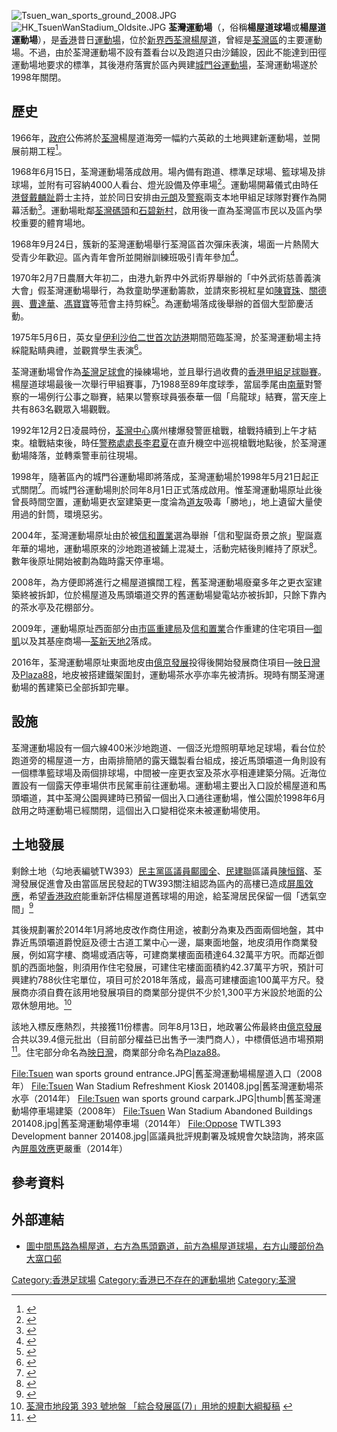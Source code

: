 {{Distinguish2|2018年啟用的'''[[荃灣體育館|荃灣體育館]]'''}}
{{Refimprove|time=2019-12-08T06:25:07+00:00}}
{{Infobox Stadium
|name=荃灣運動場<br/>Tsuen Wan Sports Ground
|image=[[File:TWTL_393_Site_view_201408.jpg|250 px]]
|caption=前方為運動場殘存的一闕「茶水亭」建築；後方為佔了原運動場一半面積的[[御凱|御凱]]
|location=[[新界|新界]][[荃灣|荃灣]][[楊屋道|楊屋道]]88號
|built=
|opened=1968年6月15日
|closed=1998年5月21日
|demolished= 2000年代
|owner=
|operator=
|surface=
|tenants=
|seating_capacity=
|dimensions=
}}
[[File:Tsuen_wan_sports_ground_2008.JPG|thumb]]
[[File:HK_TsuenWanStadium_Oldsite.JPG|thumb]]
'''荃灣運動場'''（{{lang-en|Tsuen Wan Sports Ground}}，俗稱'''楊屋道球場'''或'''楊屋道運動場'''），是[[香港|香港]]昔日[[運動場|運動場]]，位於[[新界西|新界西]][[荃灣|荃灣]][[楊屋道|楊屋道]]，曾經是[[荃灣區|荃灣區]]的主要運動場。不過，由於荃灣運動場不設有蓋看台以及跑道只由沙鋪設，因此不能達到田徑運動場地要求的標準，其後港府落實於區內興建[[城門谷運動場|城門谷運動場]]，荃灣運動場遂於1998年關閉。

==歷史==
1966年，[[英屬香港|政府]]公佈將於[[荃灣新市鎮|荃灣]]楊屋道海旁一幅約六英畝的土地興建新運動場，並開展前期工程<ref>{{cite web|language=zh-hk|title=荃灣楊屋道附近　計劃興建運動場|publisher=大公報|date=1966-10-23}}</ref>。

1968年6月15日，荃灣運動場落成啟用。場內備有跑道、標準足球場、籃球場及排球場，並附有可容納4000人看台、燈光設備及停車場<ref>{{cite web|language=zh-hk|title=楊屋道運動場明春完成　荃灣續建泳池及公園遊樂場|publisher=華僑日報|date=1967-11-26}}</ref>。運動場開幕儀式由時任[[港督|港督]][[戴麟趾|戴麟趾]]爵士主持，並於同日安排由[[元朗足球會|元朗]]及[[警察足球隊_(香港)|警察]]兩支本地甲組足球隊對賽作為開幕活動<ref>{{cite web|language=zh-hk|title=楊屋道運動場建成　荃灣首次舉行甲組足球比賽|publisher=華僑日報|date=1968-05-17}}</ref>。運動場毗鄰[[荃灣碼頭|荃灣碼頭]]和[[石碧新村|石碧新村]]，啟用後一直為荃灣區市民以及區內學校重要的體育場地。

1968年9月24日，簇新的荃灣運動場舉行荃灣區首次彈床表演，場面一片熱鬧大受青少年歡迎。區內青年會所並開辦訓練班吸引青年參加<ref>{{cite web|language=zh-hk|title=荃灣首次彈床表演|publisher=華僑日報|date=1968-09-25}}</ref>。

1970年2月7日農曆大年初二，由港九新界中外武術界舉辦的「中外武術慈善義演大會」假荃灣運動場舉行，為救童助學運動籌款，並請來影視紅星如[[陳寶珠|陳寶珠]]、[[關德興|關德興]]、[[曹達華|曹達華]]、[[馮寶寶|馮寶寶]]等蒞會主持剪綵<ref>{{cite web|language=zh-hk|title=金龍、祥麟、醒獅賀新春　武術遊藝會|publisher=華僑日報|date=1970-01-26}}</ref>。為運動場落成後舉辦的首個大型節慶活動。

1975年5月6日，英女皇[[伊利沙伯二世|伊利沙伯二世]][[英女皇訪港|首次訪港]]期間蒞臨荃灣，於荃灣運動場主持綵龍點睛典禮，並觀賞學生表演<ref>{{cite web|title=女皇伉儷訪問秩序|publisher=華僑日報|date=1975-05-04|url=https://scontent.fhkg6-1.fna.fbcdn.net/v/t1.0-9/91280811_10156595959991792_471642217178464256_o.png?_nc_cat=102&ccb=1-3&_nc_sid=730e14&_nc_ohc=bw9Nidz3r_wAX_4n5Zq&_nc_ht=scontent.fhkg6-1.fna&oh=a1337d09204466bc1ae2c27ca8a0e89d&oe=6083E888|archiveurl=https://web.archive.org/web/20210325171830/https://scontent.fhkg6-1.fna.fbcdn.net/v/t1.0-9/91280811_10156595959991792_471642217178464256_o.png?_nc_cat=102&ccb=1-3&_nc_sid=730e14&_nc_ohc=bw9Nidz3r_wAX_4n5Zq&_nc_ht=scontent.fhkg6-1.fna&oh=a1337d09204466bc1ae2c27ca8a0e89d&oe=6083E888|archivedate=2021-03-26}}</ref>。

荃灣運動場曾作為[[荃灣足球會|荃灣足球會]]的操練場地，並且舉行過收費的[[香港甲組足球聯賽|香港甲組足球聯賽]]。楊屋道球場最後一次舉行甲組賽事，乃1988至89年度球季，當屆季尾由[[南華足球隊|南華]]對警察的一場例行公事之聯賽，結果以警察球員張泰華一個「烏龍球」結賽，當天座上共有863名觀眾入場觀戰。

1992年12月2日凌晨時份，[[荃灣中心|荃灣中心]]廣州樓爆發警匪槍戰，槍戰持續到上午才結束。槍戰結束後，時任[[警務處處長|警務處處長]][[李君夏|李君夏]]在直升機空中巡視槍戰地點後，於荃灣運動場降落，並轉乘警車前往現場。

1998年，隨著區內的城門谷運動場即將落成，荃灣運動場於1998年5月21日起正式關閉<ref>{{cite web|language=zh-hk|url=http://www.info.gov.hk/gia/general/199805/18/0518144.htm|title=荃灣運動場永久封閉|publisher=臨時區域市政局|date=1998-05-18|access-date=2007-10-25|archive-date=2019-06-29|archive-url=https://web.archive.org/web/20190629093701/https://www.info.gov.hk/gia/general/199805/18/0518144.htm|dead-url=no}}</ref>。而城門谷運動場則於同年8月1日正式落成啟用。惟荃灣運動場原址此後曾長時間空置，運動場更衣室建築更一度淪為[[吸毒者|道友]]吸毒「勝地」，地上遺留大量使用過的針筒，環境惡劣。

2004年，荃灣運動場原址由於被[[信和置業|信和置業]]選為舉辦「信和聖誕奇景之旅」聖誕嘉年華的場地，運動場原來的沙地跑道被鋪上混凝土，活動完結後則維持了原狀<ref>{{cite web|language=zh-hk|url=http://events.sina.com.hk/cgi-bin/xmas04/nw.cgi?action=view;d=2004-12-17;id=419|title=聖誕嘉年華即時起動 飆車賞雪親近異形|publisher=新浪網|date=2004-12-17|deadurl=yes|archiveurl=https://web.archive.org/web/20160403221557/http://events.sina.com.hk/cgi-bin/xmas04/nw.cgi?action=view;d=2004-12-17;id=419|archivedate=2016-04-03}}</ref>。數年後原址開始被劃為臨時露天停車場。

2008年，為方便即將進行之楊屋道擴闊工程，舊荃灣運動場廢棄多年之更衣室建築終被拆卸，位於楊屋道及馬頭壩道交界的舊運動場變電站亦被拆卸，只餘下靠內的茶水亭及花棚部分。

2009年，運動場原址西面部分由[[市區重建局|市區重建局]]及[[信和置業|信和置業]]合作重建的住宅項目—[[御凱|御凱]]以及其基座商場—[[荃新天地|荃新天地2]]落成。

2016年，荃灣運動場原址東面地皮由[[億京發展|億京發展]]投得後開始發展商住項目—[[映日灣|映日灣]]及[[Plaza88|Plaza88]]，地皮被搭建鐵架圍封，運動場茶水亭亦率先被清拆。現時有關荃灣運動場的舊建築已全部拆卸完畢。

==設施==
荃灣運動場設有一個六線400米沙地跑道、一個泛光燈照明草地足球場，看台位於跑道旁的楊屋道一方，由兩排簡陋的露天鐵製看台組成，接近馬頭壩道一角則設有一個標準籃球場及兩個排球場，中間被一座更衣室及茶水亭相連建築分隔。近海位置設有一個露天停車場供市民駕車前往運動場。運動場主要出入口設於楊屋道和馬頭壩道，其中荃灣公園興建時已預留一個出入口通往運動場，惟公園於1998年6月啟用之時運動場已經關閉，這個出入口變相從來未被運動場使用。

==土地發展==
剩餘土地（勾地表編號TW393）[[香港民主黨|民主黨]][[區議員|區議員]][[鄺國全|鄺國全]]、[[民主建港協進聯盟|民建聯]]區議員[[陳恒鑌|陳恒鑌]]、荃灣發展促進會及由當區居民發起的TW393關注組認為區內的高樓已造成[[屏風效應|屏風效應]]，希望[[香港政府|香港政府]]能重新評估楊屋道舊球場的用途，給荃灣居民保留一個「透氣空間」<ref>{{cite web|language=zh-hk|url=http://www.districtcouncils.gov.hk/tw_d/chinese/doc/Minutes_23_31.7.07.doc|title=荃灣區議會零七至零八年度第二十三次會議記錄|publisher=荃灣區議會|date=2007-07-31}}{{dead link|date=2018年4月 |bot=InternetArchiveBot |fix-attempted=yes }}</ref>

其後規劃署於2014年1月將地皮改作商住用途，被劃分為東及西面兩個地盤，其中靠近馬頭壩道爵悅庭及德士古道工業中心一邊，屬東面地盤，地皮須用作商業發展，例如寫字樓、商場或酒店等，可建商業樓面面積達64.32萬平方呎。而鄰近御凱的西面地盤，則須用作住宅發展，可建住宅樓面面積約42.37萬平方呎，預計可興建約788伙住宅單位，項目可於2018年落成，最高可建樓面逾100萬平方尺。發展商亦須自費在該用地發展項目的商業部分提供不少於1,300平方米設於地面的公眾休憩用地。<ref>[http://www.districtcouncils.gov.hk/tw/doc/tc/dc_meetings_doc/2013-14/28.01.2014/TWDC%20Paper%20No.%20103_13-14.pdf 荃灣市地段第 393 號地盤 「綜合發展區(7)」用地的規劃大綱擬稿] {{webarchive|url=https://web.archive.org/web/20140819085044/http://www.districtcouncils.gov.hk/tw/doc/tc/dc_meetings_doc/2013-14/28.01.2014/TWDC%20Paper%20No.%20103_13-14.pdf |date=2014-08-19 }}</ref>

該地入標反應熱烈，共接獲11份標書。同年8月13日，地政署公佈最終由[[億京發展|億京發展]]合共以39.4億元批出（目前部分權益已出售予一澳門商人），中標價低過市場預期<ref>{{Cite web |url=https://orientaldaily.on.cc/cnt/finance/20140814/00204_001.html |title=億京39億 擸荃灣商住地 |access-date=2020-06-13 |archive-date=2020-11-24 |archive-url=https://web.archive.org/web/20201124013437/https://orientaldaily.on.cc/cnt/finance/20140814/00204_001.html |dead-url=no }}</ref>。住宅部分命名為[[映日灣|映日灣]]，商業部分命名為[[Plaza88|Plaza88]]。

<gallery>
File:Tsuen wan sports ground entrance.JPG|舊荃灣運動場楊屋道入口（2008年）
File:Tsuen Wan Stadium Refreshment Kiosk 201408.jpg|舊荃灣運動場茶水亭（2014年）
File:Tsuen wan sports ground carpark.JPG|thumb|舊荃灣運動場停車場建築（2008年）
File:Tsuen Wan Stadium Abandoned Buildings 201408.jpg|舊荃灣運動場停車場（2014年）
File:Oppose TWTL393 Development banner 201408.jpg|區議員批評規劃署及城規會欠缺諮詢，將來區內[[屏風效應|屏風效應]]更嚴重（2014年）
</gallery>

==參考資料==
<div class="references-small">
<references />
</div>

==外部連結==
*[https://web.archive.org/web/20050914061401/http://hkclweb.hkpl.gov.hk/hkclr2/object?svc=objrtv 圖中間馬路為楊屋道，右方為馬頭霸道，前方為楊屋道球場，右方山腰部份為大窩口邨]

{{香港運動場}}

[[Category:香港足球場|Category:香港足球場]]
[[Category:香港已不存在的運動場地|Category:香港已不存在的運動場地]]
[[Category:荃灣|Category:荃灣]]